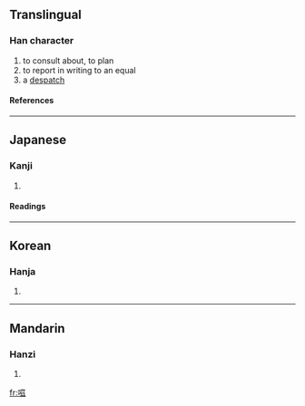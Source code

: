 ==Translingual==
===Han character===
{{Han char|rn=30|rad=口|as=10|sn=13|four=|canj=口廿女戈 (RTVI)}}
# to consult about, to plan
# to report in writing to an equal
# a [[despatch]]
====References====
{{Han ref|kx=0203.180|dkj=04099|dj=0426.020|hdz=10661.040|uh=55DE|ud=21982}}
----
==Japanese==
===Kanji===
{{ja-kanji|grade=|rs=口10}}
# {{defn|Japanese}} 
====Readings====
{{ja-readings|on=[[し]] (shi)|kun=[[なげく]] (nageku), [[わらふ]] (warafu)}}
----
==Korean==
===Hanja===
{{ko-hanja|hangeul=자|rv=ja|mr=cha}}
# {{defn|Korean}}
----
==Mandarin==
===Hanzi===
{{cmn-hanzi|pin=[[zī]] (zi1)|wg=tzu<sup>1</sup>}}
# {{defn|Mandarin}}

[[fr:嗞]]
